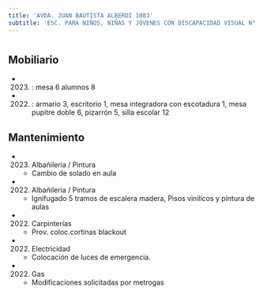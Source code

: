 ```yaml
---
title: 'AVDA. JUAN BAUTISTA ALBERDI 1083'
subtitle: 'ESC. PARA NIÑOS, NIÑAS Y JÓVENES CON DISCAPACIDAD VISUAL N° 35 JOSÉ MANUEL ESTRADA'
---
```


#


## Mobiliario

*  (2023) : mesa 6 alumnos 8 

*  (2022) : armario 3, escritorio 1, mesa integradora con escotadura 1, mesa pupitre doble 6, pizarrón 5, silla escolar 12 





## Mantenimiento

*  (2023) Albañileria / Pintura 
    + Cambio de solado en aula

*  (2022) Albañileria / Pintura 
    + Ignifugado 5 tramos de escalera madera, Pisos vinilicos y pintura de aulas

*  (2022) Carpinterías 
    + Prov. coloc.cortinas blackout

*  (2022) Electricidad 
    + Colocación de luces de emergencia.

*  (2022) Gas 
    + Modificaciones solicitadas por metrogas



